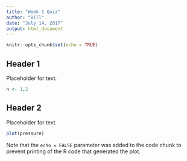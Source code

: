 ---
title: "Week 1 Quiz"
author: "Bill"
date: "July 14, 2017"
output: html_document
---

```{r setup, include=FALSE}
knitr::opts_chunk$set(echo = TRUE)
```

## Header 1

Placeholder for text.

```{r cars}
n <- 1,2
```

## Header 2

Placeholder for text.

```{r pressure, echo=FALSE}
plot(pressure)
```

Note that the `echo = FALSE` parameter was added to the code chunk to prevent printing of the R code that generated the plot.
